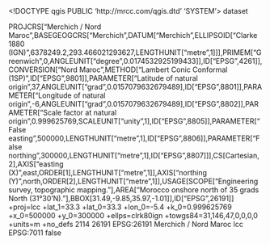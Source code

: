 <!DOCTYPE qgis PUBLIC 'http://mrcc.com/qgis.dtd' 'SYSTEM'>
<qgis version="3.32.1-Lima">
  <identifier></identifier>
  <parentidentifier></parentidentifier>
  <language></language>
  <type>dataset</type>
  <title></title>
  <abstract></abstract>
  <links/>
  <dates/>
  <fees></fees>
  <encoding></encoding>
  <crs>
    <spatialrefsys nativeFormat="Wkt">
      <wkt>PROJCRS["Merchich / Nord Maroc",BASEGEOGCRS["Merchich",DATUM["Merchich",ELLIPSOID["Clarke 1880 (IGN)",6378249.2,293.466021293627,LENGTHUNIT["metre",1]]],PRIMEM["Greenwich",0,ANGLEUNIT["degree",0.0174532925199433]],ID["EPSG",4261]],CONVERSION["Nord Maroc",METHOD["Lambert Conic Conformal (1SP)",ID["EPSG",9801]],PARAMETER["Latitude of natural origin",37,ANGLEUNIT["grad",0.0157079632679489],ID["EPSG",8801]],PARAMETER["Longitude of natural origin",-6,ANGLEUNIT["grad",0.0157079632679489],ID["EPSG",8802]],PARAMETER["Scale factor at natural origin",0.999625769,SCALEUNIT["unity",1],ID["EPSG",8805]],PARAMETER["False easting",500000,LENGTHUNIT["metre",1],ID["EPSG",8806]],PARAMETER["False northing",300000,LENGTHUNIT["metre",1],ID["EPSG",8807]]],CS[Cartesian,2],AXIS["easting (X)",east,ORDER[1],LENGTHUNIT["metre",1]],AXIS["northing (Y)",north,ORDER[2],LENGTHUNIT["metre",1]],USAGE[SCOPE["Engineering survey, topographic mapping."],AREA["Morocco onshore north of 35 grads North (31°30'N)."],BBOX[31.49,-9.85,35.97,-1.01]],ID["EPSG",26191]]</wkt>
      <proj4>+proj=lcc +lat_1=33.3 +lat_0=33.3 +lon_0=-5.4 +k_0=0.999625769 +x_0=500000 +y_0=300000 +ellps=clrk80ign +towgs84=31,146,47,0,0,0,0 +units=m +no_defs</proj4>
      <srsid>2114</srsid>
      <srid>26191</srid>
      <authid>EPSG:26191</authid>
      <description>Merchich / Nord Maroc</description>
      <projectionacronym>lcc</projectionacronym>
      <ellipsoidacronym>EPSG:7011</ellipsoidacronym>
      <geographicflag>false</geographicflag>
    </spatialrefsys>
  </crs>
  <extent/>
</qgis>
